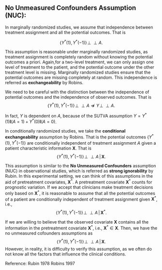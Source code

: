 ## No Unmeasured Confounders Assumption (NUC):
In marginally randomized studies, we assume that independence between treatment assignment and all the potential outcomes. That is

$$\left\{ Y^{*}(1), Y^{*}(-1) \right\} \!\perp\!\!\!\perp A.$$

This assumption is reasonable under marginally randomized studies, as treatment assignment is completely random without knowing the potential outcomes a priori. Again,for a two-level treatment, we can only assign one level of treatment to the patient, and the potential outcome under the other treatment level is missing. Marginally randomized studies ensure that the potential outcomes are missing completely at random. This independence is referred as **exchangeability** by Robins.  

We need to be careful with the distinction between the independence of potential outcomes and the independence of observed outcomes. That is
$$\left\{ Y^{*}(1), Y^{*}(-1) \right\} \!\perp\!\!\!\perp A \not \Rightarrow Y \!\perp\!\!\!\perp A.$$

In fact, $Y$ is dependent on $A$, because of the SUTVA assumption $Y = Y^{*}(1)\mathbf{I}(A=1) + Y^{*}(0)\mathbf{I}(A=0)$.

In conditionally randomized studies, we take the **conditional exchangeability** assumption by Robins. That is the potential outcomes $\left\{ Y^{*}(1), Y^{*}(-1)\right\}$ are conditionally independent of treatment assignment $A$ given a patient characteristic information $\boldsymbol{X}$. That is
$$\left\{ Y^{*}(1), Y^{*}(-1) \right\} \!\perp\!\!\!\perp A \, | \,  \boldsymbol{X}.$$

This assumption is similar to the **No Unmeasured Confounders** assumption (NUC) in observational studies, which is referred as **strong ignorability** by Rubin. In this experimental setting, we can think of this assumptions in the aid of pretreatment covariates, $\boldsymbol{X}^{*}$. A pretreatment covariate $\boldsymbol{X}^{*}$ counts for prognostic variation. If we accept that clinicians make treatment decisions only based on $\boldsymbol{X}^{*}$, it is reasonable to assume that all the potential outcomes of a patient are conditionally independent of treatment assignment given $\boldsymbol{X}^{*}$, i.e.,
 $$\left\{ Y^{*}(1), Y^{*}(-1) \right\} \!\perp\!\!\!\perp A \, | \,  \boldsymbol{X}^{*}.$$

If we are willing to believe that the observed covariate $\boldsymbol{X}$ contains all the information in the pretreatment covariate $\boldsymbol{X}^{*}$, i.e., $\boldsymbol{X}^{*} \in \boldsymbol{X}$. Then, we have the no unmeasured cofounders assumptions as
$$\left\{ Y^{*}(1), Y^{*}(-1) \right\} \!\perp\!\!\!\perp A \, | \,  \boldsymbol{X}.$$
However, in reality, it is difficulty to verify this assumption, as we often do not know all the factors that influence the clinical conditions.

Reference:
Rubin 1978
Robins 1997
